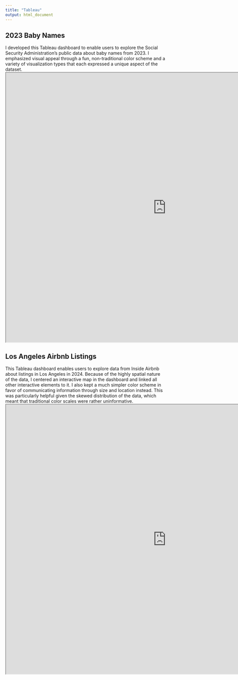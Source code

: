 ```yaml
---
title: "Tableau"
output: html_document
---
```


## 2023 Baby Names
I developed this Tableau dashboard to enable users to explore the Social Security Administration's public data about baby names from 2023. I emphasized visual appeal through a fun, non-traditional color scheme and a variety of visualization types that each expressed a unique aspect of the dataset.
<iframe src="https://public.tableau.com/views/BabyNamesof2023/BabyNamesDashboard?:language=en-US&:sid=&:redirect=auth&:display_count=n&:origin=viz_share_link:showVizHome=no&:embed=true" width="1005px" height="845px"></iframe>

## Los Angeles Airbnb Listings
This Tableau dashboard enables users to explore data from Inside Airbnb about listings in Los Angeles in 2024. Because of the highly spatial nature of the data, I centered an interactive map in the dashboard and linked all other interactive elements to it. I also kept a much simpler color scheme in favor of communicating information through size and location instead. This was particularly helpful given the skewed distribution of the data, which meant that traditional color scales were rather uninformative.
<iframe src="https://public.tableau.com/views/AirBnBLocationsinLosAngeles/Dashboard1?:language=en-US&:sid=&:redirect=auth&:display_count=n&:origin=viz_share_link:showVizHome=no&:embed=true" width="1005px" height="845px"></iframe>